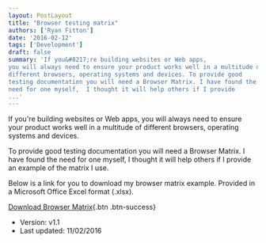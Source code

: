 ```yaml
---
layout: PostLayout
title: "Browser testing matrix"
authors: ['Ryan Fitton']
date: '2016-02-12'
tags: ['Development']
draft: false
summary: 'If you&#8217;re building websites or Web apps,
you will always need to ensure your product works well in a multitude of
different browsers, operating systems and devices. To provide good
testing documentation you will need a Browser Matrix. I have found the
need for one myself,  I thought it will help others if I provide
...'
---
```


If you're building websites or Web apps, you will always need to ensure
your product works well in a multitude of different browsers, operating
systems and devices.

To provide good testing documentation you will need a Browser Matrix. I
have found the need for one myself, I thought it will help others if I
provide an example of the matrix I use.

Below is a link for you to download my browser matrix example. Provided
in a Microsoft Office Excel format (.xlsx).

[ Download Browser
Matrix](/static/docs/blog/2016/02/browser-matrix-v1.1.xlsx){.btn
.btn-success}

-   Version: v1.1
-   Last updated: 11/02/2016

